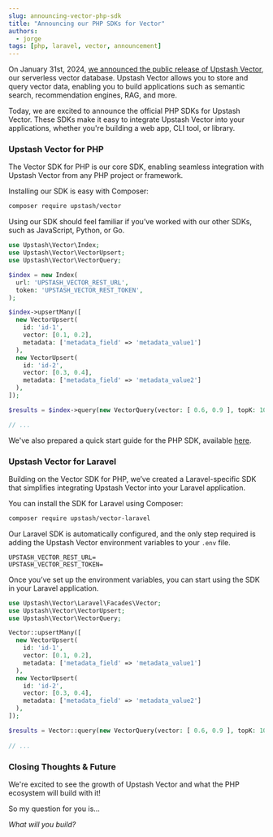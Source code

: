 ```yaml
---
slug: announcing-vector-php-sdk
title: "Announcing our PHP SDKs for Vector"
authors:
  - jorge
tags: [php, laravel, vector, announcement]
---
```


On January 31st, 2024, [we announced the public release of Upstash Vector](/blog/introducing-vector-database), our serverless vector database.
Upstash Vector allows you to store and query vector data, enabling you to build applications such as semantic search, recommendation engines, RAG, and more.

Today, we are excited to announce the official PHP SDKs for Upstash Vector.
These SDKs make it easy to integrate Upstash Vector into your applications, whether you're building a web app, CLI tool, or library.

### Upstash Vector for PHP

The Vector SDK for PHP is our core SDK, enabling seamless integration with Upstash Vector from any PHP project or framework.

Installing our SDK is easy with Composer:

```bash
composer require upstash/vector
```

Using our SDK should feel familiar if you’ve worked with our other SDKs, such as JavaScript, Python, or Go.

```php
use Upstash\Vector\Index;
use Upstash\Vector\VectorUpsert;
use Upstash\Vector\VectorQuery;

$index = new Index(
  url: 'UPSTASH_VECTOR_REST_URL',
  token: 'UPSTASH_VECTOR_REST_TOKEN',
);

$index->upsertMany([
  new VectorUpsert(
    id: 'id-1',
    vector: [0.1, 0.2],
    metadata: ['metadata_field' => 'metadata_value1']
  ),
  new VectorUpsert(
    id: 'id-2',
    vector: [0.3, 0.4],
    metadata: ['metadata_field' => 'metadata_value2']
  ),
]);

$results = $index->query(new VectorQuery(vector: [ 0.6, 0.9 ], topK: 10));

// ...
```

We've also prepared a quick start guide for the PHP SDK, available [here](https://docs.upstash.com/reference/vector-php-sdk).

### Upstash Vector for Laravel

Building on the Vector SDK for PHP, we’ve created a Laravel-specific SDK that simplifies integrating Upstash Vector into your Laravel application.

You can install the SDK for Laravel using Composer:

```bash
composer require upstash/vector-laravel
```

Our Laravel SDK is automatically configured, and the only step required is adding the Upstash Vector environment variables to your `.env` file.

```dotenv
UPSTASH_VECTOR_REST_URL=
UPSTASH_VECTOR_REST_TOKEN=
```

Once you’ve set up the environment variables, you can start using the SDK in your Laravel application.

```php
use Upstash\Vector\Laravel\Facades\Vector;
use Upstash\Vector\VectorUpsert;
use Upstash\Vector\VectorQuery;

Vector::upsertMany([
  new VectorUpsert(
    id: 'id-1',
    vector: [0.1, 0.2],
    metadata: ['metadata_field' => 'metadata_value1']
  ),
  new VectorUpsert(
    id: 'id-2',
    vector: [0.3, 0.4],
    metadata: ['metadata_field' => 'metadata_value2']
  ),
]);

$results = Vector::query(new VectorQuery(vector: [ 0.6, 0.9 ], topK: 10));
 
// ...
```

### Closing Thoughts & Future

We're excited to see the growth of Upstash Vector and what the PHP ecosystem will build with it!

So my question for you is...

*What will you build?*
